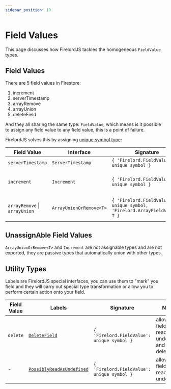 ```yaml
---
sidebar_position: 10
---
```


# Field Values

This page discusses how FirelordJS tackles the homogeneous `FieldValue` types.

## Field Values

There are 5 field values in Firestore:

1. increment
2. serverTimestamp
3. arrayRemove
4. arrayUnion
5. deleteField

And they all sharing the same type: `FieldValue`, which means is it possible to assign any field value to any field value, this is a point of failure.

FirelordJS solves this by assigning [unique symbol type](https://www.typescriptlang.org/docs/handbook/release-notes/typescript-2-7.html#unique-symbol):

| Field Value                   | Interface               | Signature                                                                 | Note                     | Assignable |
| ----------------------------- | ----------------------- | ------------------------------------------------------------------------- | ------------------------ | ---------- |
| `serverTimestamp`             | `ServerTimestamp`       | `{ 'Firelord.FieldValue': unique symbol }`                                |                          | Yes        |
| `increment`                   | `Increment`             | `{ 'Firelord.FieldValue': unique symbol }`                                | auto union with `number` | No         |
| `arrayRemove` \| `arrayUnion` | `ArrayUnionOrRemove<T>` | `{ 'Firelord.FieldValue': unique symbol, 'Firelord.ArrayFieldValue': T }` | auto union with `T[]`    | No         |

## UnassignAble Field Values

`ArrayUnionOrRemove<T>` and `Increment` are not assignable types and are not exported, they are passive types that automatically union with other types.

## Utility Types

Labels are FirelordJS special interfaces, you can use them to "mark" you field and they will carry out special type transformation or allow you to perform certain action onto your field.

| Field Value | Labels                                                        | Signature                                  | Note                                                | Assignable |
| ----------- | ------------------------------------------------------------- | ------------------------------------------ | --------------------------------------------------- | ---------- |
| `delete`    | [`DeleteField`](./api/delete_field)                           | `{ 'Firelord.FieldValue': unique symbol }` | allow a field to be read as undefiend and deletable | Yes        |
| -           | [`PossiblyReadAsUndefined`](./api/possibly_read_as_undefined) | `{ 'Firelord.FieldValue': unique symbol }` | allow a field to be read as undefiend               | Yes        |
